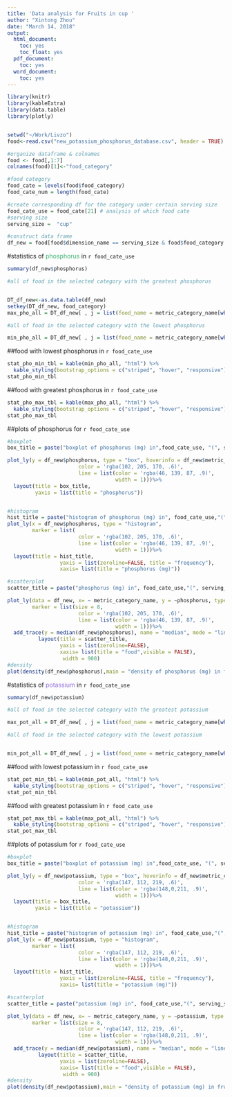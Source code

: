 ```yaml
---
title: 'Data analysis for Fruits in cup '
author: "Xintong Zhou"
date: "March 14, 2018"
output:
  html_document:
    toc: yes
    toc_float: yes
  pdf_document:
    toc: yes
  word_document:
    toc: yes
---
```



```r
library(knitr)
library(kableExtra)
library(data.table)
library(plotly)


setwd("~/Work/Livzo")
food<-read.csv("new_potassium_phosphorus_database.csv", header = TRUE)

#organize dataframe & colnames
food <- food[,1:7]
colnames(food)[1]<-"food_category"

#food category
food_cate = levels(food$food_category)
food_cate_num = length(food_cate)

#create corresponding df for the category under certain serving size
food_cate_use = food_cate[21] # analysis of which food cate
#serving size
serving_size =  "cup"

#construct data frame
df_new = food[food$dimension_name == serving_size & food$food_category == food_cate_use, ]

```
  

#statistics of <span style="color:MediumSeaGreen">phosphorus</span> in `r food_cate_use`
  
```r
summary(df_new$phosphorus)
```

```r
#all of food in the selected category with the greatest phosphorus


DT_df_new<-as.data.table(df_new)
setkey(DT_df_new, food_category)
max_pho_all = DT_df_new[ , j = list(food_name = metric_category_name[which(phosphorus == max(phosphorus))],phosphorus = max(phosphorus) ), by = food_category]

#all of food in the selected category with the lowest phosphorus

min_pho_all = DT_df_new[ , j = list(food_name = metric_category_name[which(phosphorus == min(phosphorus))],phosphorus = min(phosphorus)), by = food_category]

```

##food with lowest phosphorus in `r food_cate_use`
```r
stat_pho_min_tbl = kable(min_pho_all, "html") %>%
  kable_styling(bootstrap_options = c("striped", "hover", "responsive"), position = "left")
stat_pho_min_tbl
```


##food with greatest phosphorus in `r food_cate_use`
```r
stat_pho_max_tbl = kable(max_pho_all, "html") %>%
  kable_styling(bootstrap_options = c("striped", "hover", "responsive"), position = "left")
stat_pho_max_tbl
```

##plots of phosphorus for `r food_cate_use`

```r
#boxplot
box_title = paste("boxplot of phosphorus (mg) in",food_cate_use, "(", serving_size, ")" )

plot_ly(y = df_new$phosphorus, type = "box", hoverinfo = df_new$metric_category_name + df_new$phosphorus, marker = list(
                       color = 'rgba(102, 205, 170, .6)',
                       line = list(color = 'rgba(46, 139, 87, .9)',
                                   width = 1)))%>%
  layout(title = box_title,
         yaxis = list(title = "phosphorus"))


#histogram
hist_title = paste("histogram of phosphorus (mg) in", food_cate_use,"(", serving_size, ")" )
plot_ly(x = df_new$phosphorus, type = "histogram",
        marker = list(
                       color = 'rgba(102, 205, 170, .6)',
                       line = list(color = 'rgba(46, 139, 87, .9)',
                                   width = 1)))%>%
  layout(title = hist_title,
                 yaxis = list(zeroline=FALSE, title = "frequency"),
                 xaxis= list(title = "phosphorus (mg)"))

#scatterplot
scatter_title = paste("phosphorus (mg) in", food_cate_use,"(", serving_size, ")" )

plot_ly(data = df_new, x= ~ metric_category_name, y = ~phosphorus, type = "scatter", name = "phosphorus of food" , mode = "markers",
        marker = list(size = 8,
                       color = 'rgba(102, 205, 170, .6)',
                       line = list(color = 'rgba(46, 139, 87, .9)',
                                   width = 1)))%>%
  add_trace(y = median(df_new$phosphorus), name = "median", mode = "lines")%>%
          layout(title = scatter_title,
                 yaxis = list(zeroline=FALSE),
                 xaxis= list(title = "food",visible = FALSE),
                  width = 900)
#density
plot(density(df_new$phosphorus),main = "density of phosphorus (mg) in fruits (g)", xlab = "phosphorus (mg)")

```




#statistics of <span style = "color:MediumPurple ">potassium</span> in `r food_cate_use`
  
```r
summary(df_new$potassium)
```


```r
#all of food in the selected category with the greatest potassium

max_pot_all = DT_df_new[ , j = list(food_name = metric_category_name[which(potassium == max(potassium))], potassium = max(potassium) ), by = food_category]

#all of food in the selected category with the lowest potassium


min_pot_all = DT_df_new[ , j = list(food_name = metric_category_name[which(potassium == min(potassium))],potassium = min(potassium)), by = food_category]

```

##food with lowest potassium in `r food_cate_use`

```r
stat_pot_min_tbl = kable(min_pot_all, "html") %>%
  kable_styling(bootstrap_options = c("striped", "hover", "responsive"), position = "left")
stat_pot_min_tbl
```


##food with greatest potassium in `r food_cate_use`

```r
stat_pot_max_tbl = kable(max_pot_all, "html") %>%
  kable_styling(bootstrap_options = c("striped", "hover", "responsive"), position = "left")
stat_pot_max_tbl
```

##plots of potassium for `r food_cate_use`

```r
#boxplot
box_title = paste("boxplot of potassium (mg) in",food_cate_use, "(", serving_size, ")" )

plot_ly(y = df_new$potassium, type = "box", hoverinfo = df_new$metric_category_name + df_new$potassium, marker = list(
                       color = 'rgba(147, 112, 219, .6)',
                       line = list(color = 'rgba(148,0,211, .9)',
                                   width = 1)))%>%
  layout(title = box_title,
         yaxis = list(title = "potassium"))


#histogram
hist_title = paste("histogram of potassium (mg) in", food_cate_use,"(", serving_size, ")" )
plot_ly(x = df_new$potassium, type = "histogram",
        marker = list(
                       color = 'rgba(147, 112, 219, .6)',
                       line = list(color = 'rgba(148,0,211, .9)',
                                   width = 1)))%>%
  layout(title = hist_title,
                 yaxis = list(zeroline=FALSE, title = "frequency"),
                 xaxis= list(title = "potassium (mg)"))

#scatterplot
scatter_title = paste("potassium (mg) in", food_cate_use,"(", serving_size, ")" )

plot_ly(data = df_new, x= ~ metric_category_name, y = ~potassium, type = "scatter", name = "potassium of food" , mode = "markers",
        marker = list(size = 8,
                       color = 'rgba(147, 112, 219, .6)',
                       line = list(color = 'rgba(148,0,211, .9)',
                                   width = 1)))%>%
  add_trace(y = median(df_new$potassium), name = "median", mode = "lines")%>%
          layout(title = scatter_title,
                 yaxis = list(zeroline=FALSE),
                 xaxis= list(title = "food",visible = FALSE),
                  width = 900)
#density
plot(density(df_new$potassium),main = "density of potassium (mg) in fruits (g)", xlab = "potassium (mg)")

```